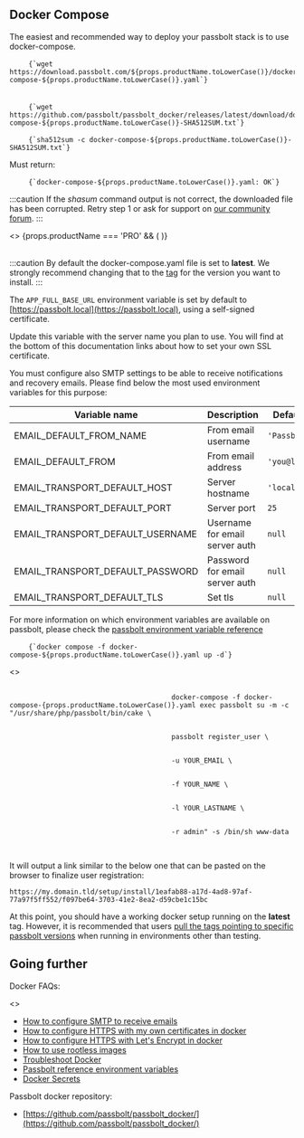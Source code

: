 
## Docker Compose

The easiest and recommended way to deploy your passbolt stack is to use docker-compose.


<Incrementor title="Download our docker-compose.yml example file" />

<pre className="prism-code language-bash">
    <code>{`wget https://download.passbolt.com/${props.productName.toLowerCase()}/docker/docker-compose-${props.productName.toLowerCase()}.yaml`}</code>
    <br />
    <code>{`wget https://github.com/passbolt/passbolt_docker/releases/latest/download/docker-compose-${props.productName.toLowerCase()}-SHA512SUM.txt`}</code>
</pre>

<Incrementor title="Ensure the file has not been corrupted by verifying its shasum" />

<pre className="prism-code language-bash">
    <code>{`sha512sum -c docker-compose-${props.productName.toLowerCase()}-SHA512SUM.txt`}</code>
</pre>

Must return:

<pre className="prism-code language-bash">
    <code>{`docker-compose-${props.productName.toLowerCase()}.yaml: OK`}</code>
</pre>

:::caution
If the <i>shasum</i> command output is not correct, the downloaded file has been corrupted. Retry step 1 or ask for support on <a href='https://community.passbolt.com'>our community forum</a>.
:::

<div>
    <>
    {props.productName === 'PRO' && (
        <Incrementor title="Create a subscription_key.txt file containing your subscription key."/>
        )}
    </>
</div>

<br />

<Incrementor productName={props.productName} title="Configure environment variables in the docker-compose yaml file to customize your instance." />

:::caution
By default the docker-compose.yaml file is set to **latest**. We strongly recommend changing that to the [tag](https://hub.docker.com/r/passbolt/passbolt/tags) for the version you want to install.
:::

The `APP_FULL_BASE_URL` environment variable is set by default to [https://passbolt.local](https://passbolt.local), using a self-signed certificate.

Update this variable with the server name you plan to use. You will find at the bottom of this documentation links about how to set your own SSL certificate.

You must configure also SMTP settings to be able to receive notifications and recovery emails. Please find below
the most used environment variables for this purpose:

| Variable name                    | Description                    | Default value     |
|----------------------------------|--------------------------------|-------------------|
| EMAIL_DEFAULT_FROM_NAME          | From email username            | `'Passbolt'`      |
| EMAIL_DEFAULT_FROM               | From email address             | `'you@localhost'` |
| EMAIL_TRANSPORT_DEFAULT_HOST     | Server hostname                | `'localhost'`     |
| EMAIL_TRANSPORT_DEFAULT_PORT     | Server port                    | `25`              |
| EMAIL_TRANSPORT_DEFAULT_USERNAME | Username for email server auth | `null`            |
| EMAIL_TRANSPORT_DEFAULT_PASSWORD | Password for email server auth | `null`            |
| EMAIL_TRANSPORT_DEFAULT_TLS      | Set tls                        | `null`            |

For more information on which environment variables are available on passbolt, please check the [passbolt environment variable reference](https://help.passbolt.com/configure/environment/reference.html)

<Incrementor title="Start your containers" />


<pre className="prism-code language-bash">
    <code>{`docker compose -f docker-compose-${props.productName.toLowerCase()}.yaml up -d`}</code>
</pre>


<Incrementor title="Create first admin user" />

<div>
    <>
        <pre className="prism-code language-bash">
            <code>
                                        docker-compose -f docker-compose-{props.productName.toLowerCase()}.yaml exec passbolt su -m -c "/usr/share/php/passbolt/bin/cake \
                <br/>
                                        passbolt register_user \
                <br />
                                        -u YOUR_EMAIL \
                <br />
                                        -f YOUR_NAME \
                <br />
                                        -l YOUR_LASTNAME \
                <br />
                                        -r admin" -s /bin/sh www-data
            </code>
        </pre>
    </>
</div>

It will output a link similar to the below one that can be pasted on the browser to finalize user registration:

```
https://my.domain.tld/setup/install/1eafab88-a17d-4ad8-97af-77a97f5ff552/f097be64-3703-41e2-8ea2-d59cbe1c15bc
```

At this point, you should have a working docker setup running on the **latest** tag. However, it is recommended that users [pull the tags pointing to specific passbolt versions](https://hub.docker.com/r/passbolt/passbolt/tags) when running in environments other than testing.

## Going further

Docker FAQs:

<div>
    <>
    <ul>
        <li><a href={`https://help.passbolt.com/configure/email/setup`}>How to configure SMTP to receive emails</a></li>
        <li><a href={`https://help.passbolt.com/configure/https/${props.productName}/docker/manual.html`}>How to configure HTTPS with my own certificates in docker</a></li>
        <li><a href={`https://help.passbolt.com/configure/https/${props.productName}/docker/auto.html`}>How to configure HTTPS with Let's Encrypt in docker</a></li>
        <li><a href={`https://help.passbolt.com/faq/hosting/how-to-use-rootless-images`}>How to use rootless images</a></li>
        <li><a href={`https://help.passbolt.com/faq/hosting/troubleshoot-docker`}>Troubleshoot Docker</a></li>
        <li><a href={`https://help.passbolt.com/configure/environment/reference.html`}>Passbolt reference environment variables</a></li>
        <li><a href={`https://help.passbolt.com/faq/hosting/docker-secrets`}>Docker Secrets</a></li>
    </ul>
    </>
</div>

Passbolt docker repository:

* [https://github.com/passbolt/passbolt_docker/](https://github.com/passbolt/passbolt_docker/)
